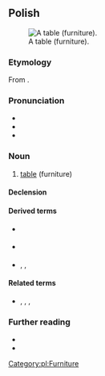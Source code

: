 {{also|stoł|Appendix:Variations of "stol"}}
==Polish==
[[Image:Table.png|thumb|right|A table (furniture).]]

===Etymology===
From {{inh|pl|sla-pro|*stolъ}}.

===Pronunciation===
* {{pl-IPA}}
* {{audio|pl|Pl-stół.ogg|audio}}
* {{homophones|pl|stuł}}

===Noun===
{{pl-noun|m-in|dim=stolik}}

# [[table]] (furniture)

====Declension====
{{pl-decl-noun-masc-inani|sto|ł|u|stół}}

====Derived terms====
* {{q|verb}} {{l|pl|stołować}}
* {{q|adjective}} {{l|pl|stołowy}}
* {{q|nouns}} {{l|pl|stołek}}, {{l|pl|stołeczek}}, {{l|pl|stołówka}}

====Related terms====
* {{q|nouns}} {{l|pl|stolarz}}, {{l|pl|stolec}}, {{l|pl|stolica}}, {{l|pl|stolnica}}

===Further reading===
* {{R:pl:WSJP}}
* {{R:PWN}}

[[Category:pl:Furniture]]